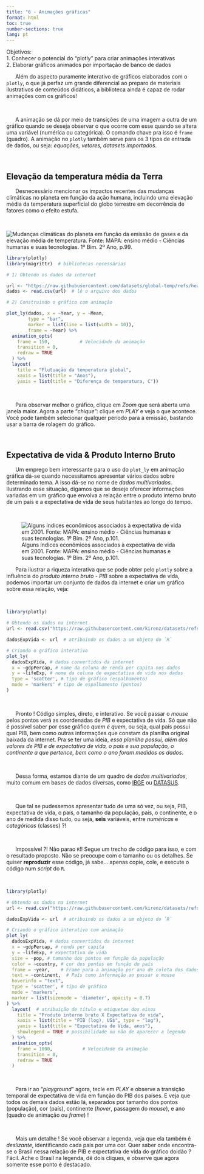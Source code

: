 ```yaml
---
title: "6 - Animações gráficas"
format: html
toc: true
number-sections: true
lang: pt
---
```



<div class = "reminder-objetivos">
Objetivos:\
  1. Conhecer o potencial do "plotly" para criar animações interativas\
  2. Elaborar gráficos animados por importação de banco de dados
</div>


|       Além do aspecto puramente interativo de gráficos elaborados com o `plotly`, o que já perfaz um grande diferencial ao preparo de materiais ilustrativos de conteúdos didáticos, a biblioteca ainda é capaz de rodar animações com os gráficos!
\

|       A animação se dá por meio de transições de uma imagem a outra de um gráfico quando se deseja observar o que ocorre com esse quando se altera uma variável (numérica ou categórica). O comando chave pra isso é `frame` (quadro). A animação no `plotly` também serve para os 3 tipos de entrada de dados, ou seja: *equações, vetores, datasets importados*. 
\

## Elevação da temperatura média da Terra


|       Desnecessário mencionar os impactos recentes das mudanças climáticas no planeta em função da ação humana, incluindo uma elevação média da temperatura superficial do globo terrestre em decorrência de  fatores como o efeito estufa. 
\

![Mudanças climáticas do planeta em função da emissão de gases e da elevação média de temperatura. Fonte: MAPA: ensino médio - Ciências humanas e suas tecnologias. 1º Bim. 2º Ano, p.99.](temp_mapa.png)
\

```r

library(plotly)
library(magrittr)  # bibliotecas necessárias

# 1) Obtendo os dados da internet

url <- "https://raw.githubusercontent.com/datasets/global-temp/refs/heads/main/data/annual.csv" # define o link para os dados
dados <- read.csv(url)  # lê o arquivo dos dados

# 2) Construindo o gráfico com animação 

plot_ly(dados, x = ~Year, y = ~Mean,
        type = "bar", 
        marker = list(line = list(width = 10)),
        frame = ~Year) %>%
  animation_opts(
    frame = 150,           # Velocidade da animação
    transition = 0,
    redraw = TRUE
  ) %>%
  layout(
    title = "Flutuação da temperatura global",
    xaxis = list(title = "Anos"),
    yaxis = list(title = "Diferença de temperatura, C"))
```
\

|       Para observar melhor o gráfico, clique em *Zoom* que será aberta uma janela maior. Agora a parte "*chique*": clique em *PLAY* e veja o que acontece. Você pode também selecionar qualquer período para a emissão, bastando usar a barra de rolagem do gráfico.
\

## Expectativa de vida & Produto Interno Bruto


|       Um emprego bem interessante para o uso do `plot_ly` em animação gráfica dá-se quando necessitamos apresentar vários dados sobre determinado tema. A isso dá-se no nome de *dados multivariados*. Ilustrando esse situação, digamos que se deseje oferecer informações variadas em um gráfico que envolva a relação entre o produto interno bruto de um país e a expectativa de vida de seus habitantes ao longo do tempo. 
\


![Alguns índices econômicos associados à expectativa de vida em 2001. Fonte: MAPA: ensino médio - Ciências humanas e suas tecnologias. 1º Bim. 2º Ano, p.101.](expectativa_mapa.png)

|       Para ilustrar a riqueza interativa que se pode obter pelo `plotly` sobre a influência do *produto interno bruto - PIB* sobre a expectativa de vida, podemos importar um conjunto de dados da internet e criar um gráfico sobre essa relação, veja:
\

```r
library(plotly)

# Obtendo os dados na internet
url <- read.csv("https://raw.githubusercontent.com/kirenz/datasets/refs/heads/master/gapminder.csv")

dadosExpVida <- url  # atribuindo os dados a um objeto do `R`

# Criando o gráfico interativo
plot_ly(
  dadosExpVida, # dados convertidos da internet
  x = ~gdpPercap, # nome da coluna de renda per capita nos dados
  y = ~lifeExp, # nome da coluna de expectativa de vida nos dados
  type = 'scatter', # tipo de gráfico (espalhamento)
  mode = 'markers' # tipo de espalhamento (pontos)
)
```
\

|       Pronto ! Código simples, direto, e interativo. Se você passar o *mouse* pelos pontos verá as coordenadas de *PIB* e expectativa de vida. Só que não é possível saber por esse gráfico *quem é quem*, ou seja, qual país possui qual PIB, bem como outras informações que constam da planilha original baixada da internet. Pra se ter uma ideia, *essa planilha possui, além dos valores de PIB e de expectativa de vida, o país e sua população, o continente a que pertence, bem como o ano foram medidos os dados*. 
\

|       Dessa forma, estamos diante de um quadro de *dados multivariados*, muito comum em bases de dados diversas, como [IBGE](https://www.ibge.gov.br/) ou [DATASUS](https://datasus.saude.gov.br). 
\

|       Que tal se pudessemos apresentar tudo de uma só vez, ou seja, PIB, expectativa de vida, o país, o tamanho da população, país, o continente, e o ano de medida disso tudo, ou seja, **seis** variáveis, entre *numéricas* e *categóricas* (classes) ?! 
\

|       Impossível ?! Não parao `R`!! Segue um trecho de código para isso, e com o resultado proposto. Não se preocupe com o tamanho ou os detalhes. Se quiser **reproduzir** esse código, já sabe... apenas copie, cole, e execute o código num *script* do `R`.
\


```r
library(plotly)

# Obtendo os dados na internet
url <- read.csv("https://raw.githubusercontent.com/kirenz/datasets/refs/heads/master/gapminder.csv")

dadosExpVida <- url  # atribuindo os dados a um objeto do `R`

# Criando o gráfico interativo com animação
plot_ly(
  dadosExpVida, # dados convertidos da internet
  x = ~gdpPercap, # renda per capita
  y = ~lifeExp, # expectativa de vida
  size = ~pop, # tamanho dos pontos em função da população
  color = ~country, # cor dos pontos em função do país
  frame = ~year,    # Frame para a animação por ano de coleta dos dados
  text = ~continent,  # País como informação ao passar o mouse
  hoverinfo = "text",
  type = 'scatter', # tipo de gráfico
  mode = 'markers',
  marker = list(sizemode = 'diameter', opacity = 0.7)
) %>%
  layout(  # atribuição de título e etiquetas dos eixos
    title = "Produto interno bruto X Expectativa de vida",
    xaxis = list(title = "PIB (log), US$", type = "log"),
    yaxis = list(title = "Expectativa de Vida, anos"),
    showlegend = TRUE # possibilidade ou não de aparecer a legenda
  ) %>%
  animation_opts(
    frame = 1000,           # Velocidade da animação
    transition = 0,
    redraw = TRUE
  )
```
\

|       Para ir ao "*playground*" agora, tecle em *PLAY* e observe a transição temporal de expectativa de vida em função do PIB dos países. E veja que todos os demais dados estão lá, separados por tamanho dos pontos (população), cor (país), continente (*hover*, passagem do *mouse*), e ano (quadro de animação ou *frame*) ! 
\

|       Mais um detalhe ! Se você observar a legenda, veja que ela também é *deslizante*, identificando cada país por uma cor. Quer saber onde encontra-se o Brasil nessa relação de PIB e expectativa de vida do gráfico doidão ? Fácil. Ache o Brasil na legenda, dê dois cliques, e observe que agora somente esse ponto é destacado.
